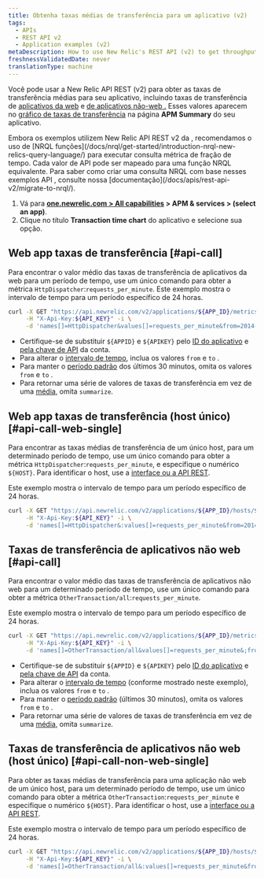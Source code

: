 ```yaml
---
title: Obtenha taxas médias de transferência para um aplicativo (v2)
tags:
  - APIs
  - REST API v2
  - Application examples (v2)
metaDescription: How to use New Relic's REST API (v2) to get throughput values (similar to the Throughput chart on your APM Summary page) for web or non-web apps.
freshnessValidatedDate: never
translationType: machine
---
```


Você pode usar a New Relic API REST (v2) para obter as taxas de transferência médias para seu aplicativo, incluindo taxas de transferência de [aplicativos da web](/docs/using-new-relic/welcome-new-relic/getting-started/glossary#transaction) e [de aplicativos não-web .](/docs/using-new-relic/welcome-new-relic/getting-started/glossary#non-web-transaction) Esses valores aparecem no [gráfico de taxas de transferência](/docs/apm/applications-menu/monitoring/apm-overview-page-view-transaction-apdex-usage-data#overview_charts) na página <DNT>**APM Summary**</DNT> do seu aplicativo.

<Callout variant="important">
  Embora os exemplos utilizem New Relic API REST v2 da , recomendamos o uso de [NRQL funções](/docs/nrql/get-started/introduction-nrql-new-relics-query-language/) para executar consulta métrica de fração de tempo. Cada valor de API pode ser mapeado para uma função NRQL equivalente. Para saber como criar uma consulta NRQL com base nesses exemplos API , consulte nossa [documentação](/docs/apis/rest-api-v2/migrate-to-nrql/).
</Callout>

1. Vá para <DNT>**[one.newrelic.com &gt; All capabilities](https://one.newrelic.com/all-capabilities) &gt; APM &amp; services &gt; (select an app)**</DNT>.
2. Clique no título <DNT>**Transaction time chart**</DNT> do aplicativo e selecione sua opção.

## Web app taxas de transferência [#api-call]

Para encontrar o valor médio das taxas de transferência de aplicativos da web para um período de tempo, use um único comando para obter a métrica `HttpDispatcher`:`requests_per_minute`. Este exemplo mostra o intervalo de tempo para um período específico de 24 horas.

```bash
curl -X GET "https://api.newrelic.com/v2/applications/${APP_ID}/metrics/data.json" \
     -H "X-Api-Key:${API_KEY}" -i \
     -d 'names[]=HttpDispatcher&values[]=requests_per_minute&from=2014-02-21T23:59:00+00:00&to=2014-02-22T23:59:00+00:00&summarize=true'
```

* Certifique-se de substituir `${APPID}` e `${APIKEY}` pelo [ID do aplicativo](/docs/apm/apis/requirements/identification-code) e [pela chave de API](/docs/apis/rest-api-v2/requirements/rest-api-key) da conta.
* Para alterar o [intervalo de tempo](/docs/apm/apis/requirements/extracting-metric-data), inclua os valores `from` e `to` .
* Para manter o [período padrão](/docs/apm/apis/api-v2-examples/specifying-time-range-api-v2) dos últimos 30 minutos, omita os valores `from` e `to` .
* Para retornar uma série de valores de taxas de transferência em vez de uma [média](/docs/apm/apis/requirements/calculating-average-metric-values-summarize), omita `summarize`.

## Web app taxas de transferência (host único) [#api-call-web-single]

Para encontrar as taxas médias de transferência de um único host, para um determinado período de tempo, use um único comando para obter a métrica `HttpDispatcher`:`requests_per_minute`, e especifique o numérico `${HOST}`. Para identificar o host, use a [interface ou a API REST](/docs/apis/rest-api-v2/requirements/listing-host-instance-application-server-ids#locating_host_id).

Este exemplo mostra o intervalo de tempo para um período específico de 24 horas.

```bash
curl -X GET "https://api.newrelic.com/v2/applications/${APP_ID}/hosts/${HOST}/metrics/data.json" \
     -H "X-Api-Key:${API_KEY}" -i \
     -d 'names[]=HttpDispatcher&:values[]=requests_per_minute&from=2014-02-21T23:59:00+00:00&to=2014-02-22T23:59:00+00:00&:summarize=true'
```

## Taxas de transferência de aplicativos não web [#api-call]

Para encontrar o valor médio das taxas de transferência de aplicativos não web para um determinado período de tempo, use um único comando para obter a métrica `OtherTransaction/all`:`requests_per_minute`.

Este exemplo mostra o intervalo de tempo para um período específico de 24 horas.

```bash
curl -X GET "https://api.newrelic.com/v2/applications/${APP_ID}/metrics/data.json" \
     -H "X-Api-Key:${API_KEY}" -i \
     -d 'names[]=OtherTransaction/all&values[]=requests_per_minute&;from=2014-02-21T23:59:00+00:00&to=2014-02-22T23:59:00+00:00&summarize=true'
```

* Certifique-se de substituir `${APPID}` e `${APIKEY}` pelo [ID do aplicativo](/docs/apm/apis/requirements/identification-code) e [pela chave de API](/docs/apis/rest-api-v2/requirements/rest-api-key) da conta.
* Para alterar o [intervalo de tempo](/docs/apm/apis/requirements/extracting-metric-data) (conforme mostrado neste exemplo), inclua os valores `from` e `to` .
* Para manter o [período padrão](/docs/apm/apis/api-v2-examples/specifying-time-range-api-v2) (últimos 30 minutos), omita os valores `from` e `to` .
* Para retornar uma série de valores de taxas de transferência em vez de uma [média](/docs/apm/apis/requirements/calculating-average-metric-values-summarize), omita `summarize`.

## Taxas de transferência de aplicativos não web (host único) [#api-call-non-web-single]

Para obter as taxas médias de transferência para uma aplicação não web de um único host, para um determinado período de tempo, use um único comando para obter a métrica `OtherTransaction`:`requests_per_minute` e especifique o numérico `${HOST}`. Para identificar o host, use a [interface ou a API REST](/docs/apis/rest-api-v2/requirements/listing-host-instance-application-server-ids#locating_host_id).

Este exemplo mostra o intervalo de tempo para um período específico de 24 horas.

```bash
curl -X GET "https://api.newrelic.com/v2/applications/${APP_ID}/hosts/${HOST}/metrics/data.json" \
     -H "X-Api-Key:${API_KEY}" -i \
     -d 'names[]=OtherTransaction/all&:values[]=requests_per_minute&from=2014-02-21T23:59:00+00:00&to=2014-02-22T23:59:00+00:00&:summarize=true'
```